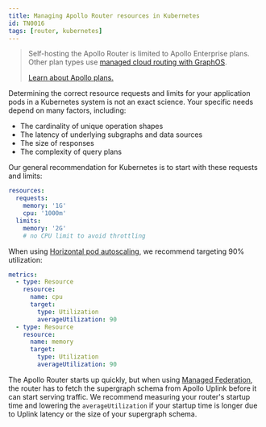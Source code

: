 ```yaml
---
title: Managing Apollo Router resources in Kubernetes
id: TN0016
tags: [router, kubernetes]
---
```


> Self-hosting the Apollo Router is limited to Apollo Enterprise plans. Other plan types use [managed cloud routing with GraphOS](/graphos/routing/cloud/).
>
> [Learn about Apollo plans.](https://www.apollographql.com/pricing/)

Determining the correct resource requests and limits for your application pods in a Kubernetes system is not an exact science. Your specific needs depend on many factors, including:

- The cardinality of unique operation shapes
- The latency of underlying subgraphs and data sources
- The size of responses
- The complexity of query plans

Our general recommendation for Kubernetes is to start with these requests and limits:

```yaml
resources:
  requests:
    memory: '1G'
    cpu: '1000m'
  limits:
    memory: '2G'
    # no CPU limit to avoid throttling
```

When using [Horizontal pod autoscaling](https://kubernetes.io/docs/tasks/run-application/horizontal-pod-autoscale/), we recommend targeting 90% utilization:

```yaml
metrics:
  - type: Resource
    resource:
      name: cpu
      target:
        type: Utilization
        averageUtilization: 90
  - type: Resource
    resource:
      name: memory
      target:
        type: Utilization
        averageUtilization: 90
```

The Apollo Router starts up quickly, but when using [Managed Federation](/router/managed-federation/overview/), the router has to fetch the supergraph schema from Apollo Uplink before it can start serving traffic. We recommend measuring your router's startup time and lowering the `averageUtilization` if your startup time is longer due to Uplink latency or the size of your supergraph schema.

